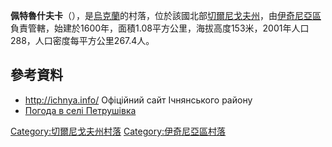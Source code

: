 {{coord|50|51|2|N|32|40|0|E|scale:100000|display=title}}

'''佩特魯什夫卡'''（{{lang-uk|Петрушівка}}），是[[烏克蘭|烏克蘭]]的村落，位於該國北部[[切爾尼戈夫州|切爾尼戈夫州]]，由[[伊奇尼亞區|伊奇尼亞區]]負責管轄，始建於1600年，面積1.08平方公里，海拔高度153米，2001年人口288，人口密度每平方公里267.4人。

==參考資料==
* http://ichnya.info/{{Wayback|url=http://ichnya.info/ |date=20150801160751 }} Офіційний сайт Ічнянського району
* [http://weather.in.ua/ua/chernigovskaja/20295 Погода в селі Петрушівка] {{Wayback|url=http://weather.in.ua/ua/chernigovskaja/20295 |date=20111220110810 }}

[[Category:切爾尼戈夫州村落|Category:切爾尼戈夫州村落]]
[[Category:伊奇尼亞區村落|Category:伊奇尼亞區村落]]


{{Chernihiv-geo-stub}}